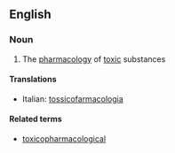 ==English==

===Noun===
{{en-noun|-}}

# The [[pharmacology]] of [[toxic]] substances

====Translations====
{{top}}
*Italian: [[tossicofarmacologia]] {{f}}
{{mid}}

{{bottom}}

====Related terms====
*[[toxicopharmacological]]